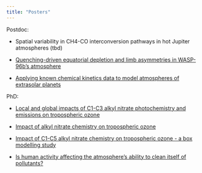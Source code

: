 ```yaml
---
title: "Posters"
---
```

Postdoc:

- Spatial variability in CH4-CO interconversion pathways in hot Jupiter atmospheres (tbd)

- [Quenching-driven equatorial depletion and limb asymmetries in WASP-96b’s atmosphere](../assets/mzamyatina_poster_exoplanets5.pdf)

- [Applying known chemical kinetics data to model atmospheres of extrasolar planets](../assets/mzamyatina_poster_igac2022.pdf)


PhD:

- [Local and global impacts of C1-C3 alkyl nitrate photochemistry and emissions on tropospheric ozone](../assets/mzamyatina_poster_igac2021.pdf)

- [Impact of alkyl nitrate chemistry on tropospheric ozone](../assets/mzamyatina_poster_igac2018.pdf)

- [Impact of C1-C5 alkyl nitrate chemistry on tropospheric ozone - a box modelling study](../assets/mzamyatina_poster_egu2018.pdf)

- [Is human activity affecting the atmosphere’s ability to clean itself of pollutants?](../assets/mzamyatina_poster_phd_intro.pdf)
